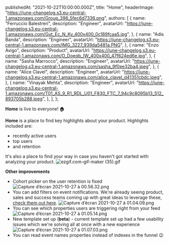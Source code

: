 
  publishedAt: "2021-10-22T10:00:00.000Z",
  title: "Home",
  headerImage:
    "https://june-changelog.s3.eu-central-1.amazonaws.com/Group_396_5fec6d7336.png",
  authors: [
    {
      name: "Ferruccio Balestreri",
      description: "Engineer",
      avatarUrl:
        "https://june-changelog.s3.eu-central-1.amazonaws.com/Gut_Ec_N_Ky_400x400_0c189fcaa5.jpg",
    },
    {
      name: "Adis Banda",
      description: "Engineer",
      avatarUrl:
        "https://june-changelog.s3.eu-central-1.amazonaws.com/IMG_3227_939da5481a.PNG",
    },
    {
      name: "Enzo Avigo",
      description: "Product",
      avatarUrl:
        "https://june-changelog.s3.eu-central-1.amazonaws.com/O_Doeqb_IW_400x400_47f624ed6e.jpg",
    },
    {
      name: "Sasha Marrocco",
      description: "Engineer",
      avatarUrl:
        "https://june-changelog.s3.eu-central-1.amazonaws.com/sasha_9f0ee32ba4.jpeg",
    },
    {
      name: "Alice Clavel",
      description: "Engineer",
      avatarUrl:
        "https://june-changelog.s3.eu-central-1.amazonaws.com/alice_clavel_d41351cbdc.jpeg",
    },
    {
      name: "Vinayak Mehta",
      description: "Engineer",
      avatarUrl:
        "https://june-changelog.s3.eu-central-1.amazonaws.com/T01_AS_9_R1_RDL_U01_F830_FTC_7_94c9c8095b13_512_893705b288.jpeg",
    },
  ],
};

**Home** is live to everyone! 🏠

**Home** is a place to find key highlights about your product. Highlights included are:

- recently active users
- top users
- and retention

It's also a place to find your way in case you haven't got started with analyzing your product.
![ezgif.com-gif-maker (35).gif](https://june-changelog.s3.eu-central-1.amazonaws.com/ezgif_com_gif_maker_35_9f085a10c0.gif)

**Other improvements**

- Cohort picker on the user retention is fixed
  ![Capture d’écran 2021-10-27 à 00.56.32.png](https://june-changelog.s3.eu-central-1.amazonaws.com/Capture_d_ecran_2021_10_27_a_00_56_32_65e4da8759.png)
- You can add filters on event notifications. We're already seeing product, sales and success teams coming up with great ideas to leverage these, [check them out here](https://intercom.help/junedotso/en/articles/5682247-event-notification-filters-ideas).
  ![Capture d’écran 2021-10-27 à 01.04.09.png](https://june-changelog.s3.eu-central-1.amazonaws.com/Capture_d_ecran_2021_10_27_a_01_04_09_91c1edc40c.png)
- You can see which properties users are triggering right from your feed
  ![Capture d’écran 2021-10-27 à 01.05.14.png](https://june-changelog.s3.eu-central-1.amazonaws.com/Capture_d_ecran_2021_10_27_a_01_05_14_316e418976.png)
- New template set up (**beta**) - current template set up had a few usability issues which we're solving all at once with a new experience
  ![Capture d’écran 2021-10-27 à 01.07.03.png](https://june-changelog.s3.eu-central-1.amazonaws.com/Capture_d_ecran_2021_10_27_a_01_07_03_5fc62b9360.png)
- You can read event names properties instead of indexes in the funnel 😉

